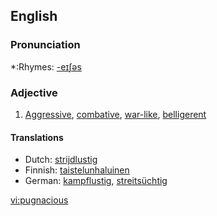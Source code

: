 ==English==

===Pronunciation===
*:Rhymes: [[Rhymes:English:-eɪʃəs|-eɪʃəs]]

===Adjective===
#[[aggressive|Aggressive]], [[combative]], [[war-like]], [[belligerent]]

====Translations====
{{top}}
*Dutch: [[strijdlustig]]
*Finnish: [[taistelunhaluinen]]
*German: [[kampflustig]], [[streitsüchtig]]
{{mid}}
{{bottom}}

[[vi:pugnacious]]